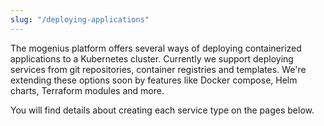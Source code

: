 ```yaml
---
slug: "/deploying-applications"
---
```


The mogenius platform offers several ways of deploying containerized applications to a Kubernetes cluster. Currently we support deploying services from git repositories, container registries and templates. We're extending these options soon by features like Docker compose, Helm charts, Terraform modules and more.

You will find details about creating each service type on the pages below.

<CardGroup cols={2}>
  <Card title="Container Images" icon="container-storage" href="https://docs.mogenius.com/deploying-applications/container-images">
    
  </Card>
  <Card title="Pipeline Starters" icon="ship" href="https://docs.mogenius.com/deploying-applications/pipeline-starters">
    
  </Card>
  <Card title="Helm Charts" icon="sheet-plastic" href="https://docs.mogenius.com/deploying-applications/helm-charts">
    
  </Card>
  <Card title="Kubernetes Manifests" icon="draw-square" href="https://docs.mogenius.com/deploying-applications/kubernetes-manifests">
    
  </Card>
</CardGroup>